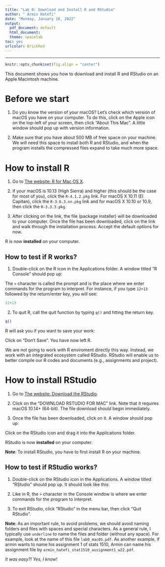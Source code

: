 ```yaml
---
title: "Lab 0: Download and Install R and RStudio"
author: " Armin Hatefi"
date: "Monday, January 10, 2022"
output:
  pdf_document: default
  html_document: 
  theme: spacelab
toc: yes
urlcolor: BrickRed
---
```


***

```r
knitr::opts_chunk$set(fig.align = "center")
```



This document shows you how to  download and install  R and RStudio on an Apple Macintosh machine.

# Before we start

1. Do you know the version of your macOS? Let's check which version of macOS you have on your computer. To do this, click on the Apple icon on the top-left of your screen, then click "About This Mac". A little window should pop up with version information.

\begin{center}
\includegraphics[width=0.5\textwidth]{macOS_version}
\end{center}


2. Make sure that you have about 500 MB of free space on your machine. We will need this space to install both R and RStudio, and when the program installs the compressed files expand to take much more space.  

# How to install R

1. Go to [The website: R for Mac OS X](https://cran.r-project.org/bin/macosx/).

2. If your macOS is 10.13 (High Sierra) and higher (this should be the case for most of you), click the `R-4.1.2.pkg` link. For macOS X 10.11 (El Capitan), click the `R-3.6.3.nn.pkg` link  and for  macOS X 10.10 or 10.9, then click the `R-3.3.3.pkg`.

3. After clicking on the link, the file (package installer) will be downloaded to your computer. Once the file has been downloaded, click on the link and walk through the installation process. Accept the default options for now.

R is now **installed** on your computer.

## How to test if R works?

1. Double-click on the R icon in the Applications folder. A window titled "R Console" should pop up:

\begin{center}
\includegraphics[width=0.5\textwidth]{R_Console}
\end{center}


The `>` character is called the prompt and is the place where we enter commands for the program to interpret. For instance, if you type `12+13` followed by the return/enter key, you will see:

```r
12+13
```

2. To quit R, call the quit function by typing `q()` and htting the return key.

```r
q()
```

R will ask you if you want to save your work:

\begin{center}
\includegraphics[width=0.3\textwidth]{Closing_R}
\end{center}


Click on "Don't Save". You have now left R.  

We are not going to work with R enviroment directly this way. Instead, we work with an integrated ecosystem called RStudio.  RStudio will enable us to better compile our R codes and documents (e.g., assignments and project). 

# How to install RStudio

1. Go to [The website: Download the RStudio](https://www.rstudio.com/products/rstudio/download/#download).

2. Click on the "DOWNLOAD RSTUDIO FOR MAC" link. Note that it requires macOS 10.14+ (64-bit). The file download should begin immediately.

3. Once the file has been downloaded, click on it. A window should pop up:

\begin{center}
\includegraphics[width=0.5\textwidth]{Rstudio_mac}
\end{center}


Click on the RStudio icon and drag it into the Applications folder. 

RStudio is now **installed** on your computer.

**Note**: To install RStudio, you have to first install R on your machine.

## How to test if RStudio works?

1. Double-click on the RStudio icon in the Applications. A window titled "RStudio" should pop up.
It should look like this:

\begin{center}
\includegraphics[width=0.6\textwidth]{Rstudio_Window}
\end{center}


2. Like in R, the `>` character in the Console window is where we enter commands for the program to interpret.

3. To exit RStudio, click "RStudio" in the menu bar, then click "Quit RStudio". 
<!-- Alternatively, use the `Cmd-Q` shortcut. If prompted to save the workspace, do not save it. -->

**Note**: As an important rule, to avoid problems, we should avoid naming folders and files with spaces and special characters. As a general rule, I typically use `underline` to name the files and folder (without any space). For example, look at the name of this file `lab0_macOS.pdf`. As another example, if armin wants to name his assignment 1 of stats 1510, Armin can name his assignment file by `armin_hatefi_stat1510_assignment1_w22.pdf`.

*It was easy?! Yes, I know!*
